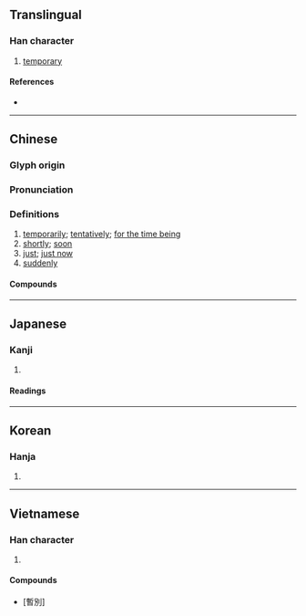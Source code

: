 {{also|暂}}
{{character info/new}}
==Translingual==

===Han character===
{{Han char|rn=72|rad=日|as=11|sn=15|four=52602|canj=JLA|ids=⿱斬日}}

# [[temporary]]

====References====
* {{Han ref|kx=0499.150|dkj=14120|dj=0868.200|hdz=21533.030|uh=66AB|ud=26283|bh=BCC8|bd=48328}}

----

==Chinese==
{{zh-forms|s=暂|alt=蹔}}

===Glyph origin===
{{Han etym}}

===Pronunciation===
{{zh-pron
|m=暫
|m-s=
|c=zaam6
|c-t=
|g=
|h=pfs=
|j=
|md=
|mn=qz,tw,xm,zz:chām/qz,tw,xm,zz:chiām
|mn_note=chām - literary, chiām - vernacular
|mn-t=
|w=
|x=
|mc=y
|oc=y
|cat=
}}

===Definitions===
{{zh-hanzi}}

# [[temporarily]]; [[tentatively]]; [[for the time being]]
# [[shortly]]; [[soon]]
# [[just]]; [[just now]]
# [[suddenly]]

====Compounds====
{{zh-der|時來暫去|暫且|暫且擱下|暫停|暫別|暫勞永逸|暫息|暫星|暫時|暫止|暫緩|暫音|浮來暫去|短暫|暫避}}

----

==Japanese==

===Kanji===
{{ja-kanji|grade=c|rs=日11}}

# {{rfdef|ja|sort=日11}}

====Readings====
{{ja-readings
|goon=ざん
|kanon=さん
|kun=しばら-く
}}

----

==Korean==

===Hanja===
{{ko-hanja|hangeul=잠|eumhun=|rv=jam|mr=cham|y=cam}}

# {{rfdef|ko|sort=日11}}

----

==Vietnamese==

===Han character===
{{vi-hantu|tạm|rs=日11}}

# {{rfdef|vi|sort=日11}}

====Compounds====
* {{l|vi|tạm biệt}} [暫別]